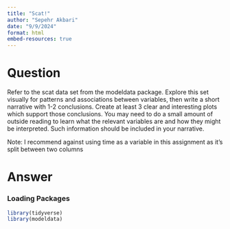 ```yaml
---
title: "Scat!"
author: "Sepehr Akbari"
date: "9/9/2024"
format: html
embed-resources: true
---
```

# Question

Refer to the scat data set from the modeldata package. Explore this set visually for patterns
and associations between variables, then write a short narrative with 1-2 conclusions. Create
at least 3 clear and interesting plots which support those conclusions. You may need to do a
small amount of outside reading to learn what the relevant variables are and how they might
be interpreted. Such information should be included in your narrative.

Note: I recommend against using time as a variable in this assignment as it’s split between
two columns

# Answer

### Loading Packages
```r
library(tidyverse)
library(modeldata)
```
